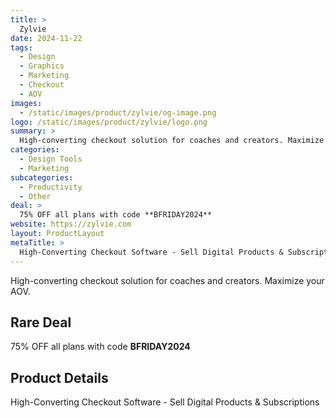 ```yaml
---
title: >
  Zylvie
date: 2024-11-22
tags:
  - Design
  - Graphics
  - Marketing
  - Checkout
  - AOV
images:
  - /static/images/product/zylvie/og-image.png
logo: /static/images/product/zylvie/logo.png
summary: >
  High-converting checkout solution for coaches and creators. Maximize your AOV.
categories:
  - Design Tools
  - Marketing
subcategories:
  - Productivity
  - Other
deal: >
  75% OFF all plans with code **BFRIDAY2024**
website: https://zylvie.com
layout: ProductLayout
metaTitle: >
  High-Converting Checkout Software - Sell Digital Products & Subscriptions
---
```

High-converting checkout solution for coaches and creators. Maximize your AOV.

## Rare Deal

75% OFF all plans with code **BFRIDAY2024**

## Product Details
High-Converting Checkout Software - Sell Digital Products & Subscriptions


